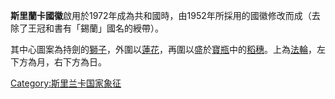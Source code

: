 {{Infobox coat of arms
|name             = 斯里兰卡民主社会主义共和国国徽
|image            = Coat of arms of Sri Lanka.svg
|image_width      = 200
|middle           = Coat of arms of the Dominion of Ceylon.svg
|middle_width     = 150
|middle_caption   = [[锡兰|锡兰]]国徽（1952-1972）
|lesser           =
|lesser_width     =
|lesser_caption   =
|image2           =
|image2_width     =
|image2_caption   =
|image3           =
|image3_width     =
|image3_caption   =
|armiger          = {{flag|Sri Lanka}}
|year_adopted     = 1972年
|crest            =
|shield           = 持劍的[[獅子|獅子]]、莲花
|supporters       = 稻穗
|motto            = 
|orders           =
|other_elements   = 法轮、月亮、太阳
|earlier_versions =
|use              =
}}
'''斯里蘭卡國徽'''啟用於1972年成為共和國時，由1952年所採用的國徽修改而成（去除了王冠和書有「錫蘭」國名的綬帶）。

其中心圖案為持劍的[[獅子|獅子]]，外圍以[[蓮花|蓮花]]，再圍以盛於[[寶瓶|寶瓶]]中的[[稻|稻穗]]。上為[[法輪|法輪]]，左下方為月，右下方為日。

{{亚洲题目|國徽}}

[[Category:斯里兰卡国家象征|Category:斯里兰卡国家象征]]